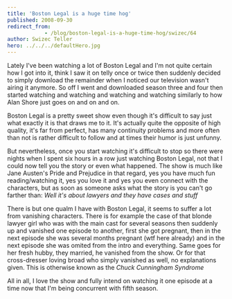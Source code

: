 ```yaml
---
title: 'Boston Legal is a huge time hog'
published: 2008-09-30
redirect_from: 
            - /blog/boston-legal-is-a-huge-time-hog/swizec/64
author: Swizec Teller
hero: ../../../defaultHero.jpg
---
```

Lately I've been watching a lot of Boston Legal and I'm not quite certain how I got into it, think I saw it on telly once or twice then suddenly decided to simply download the remainder when I noticed our television wasn't airing it anymore. So off I went and downloaded season three and four then started watching and watching and watching and watching similarly to how Alan Shore just goes on and on and on.

Boston Legal is a pretty sweet show even though it's difficult to say just what exactly it is that draws me to it. It's actually quite the opposite of high quality, it's far from perfect, has many continuity problems and more often than not is rather difficult to follow and at times their humor is just unfunny.

But nevertheless, once you start watching it's difficult to stop so there were nights when I spent six hours in a row just watching Boston Legal, not that I could now tell you the story or even what happened. The show is much like Jane Austen's Pride and Prejudice in that regard, yes you have much fun reading/watching it, yes you love it and yes you even connect with the characters, but as soon as someone asks what the story is you can't go farther than: _Well it's about lawyers and they have cases and stuff_

There is but one qualm I have with Boston Legal, it seems to suffer a lot from vanishing characters. There is for example the case of that blonde lawyer girl who was with the main cast for several seasons then suddenly up and vanished one episode to another, first she got pregnant, then in the next episode she was several months pregnant (wtf here already) and in the next episode she was omited from the intro and everything. Same goes for her fresh hubby, they married, he vanished from the show. Or for that cross-dresser loving broad who simply vanished as well, no explanations given. This is otherwise known as the _Chuck Cunningham Syndrome_

All in all, I love the show and fully intend on watching it one episode at a time now that I'm being concurrent with fifth season.